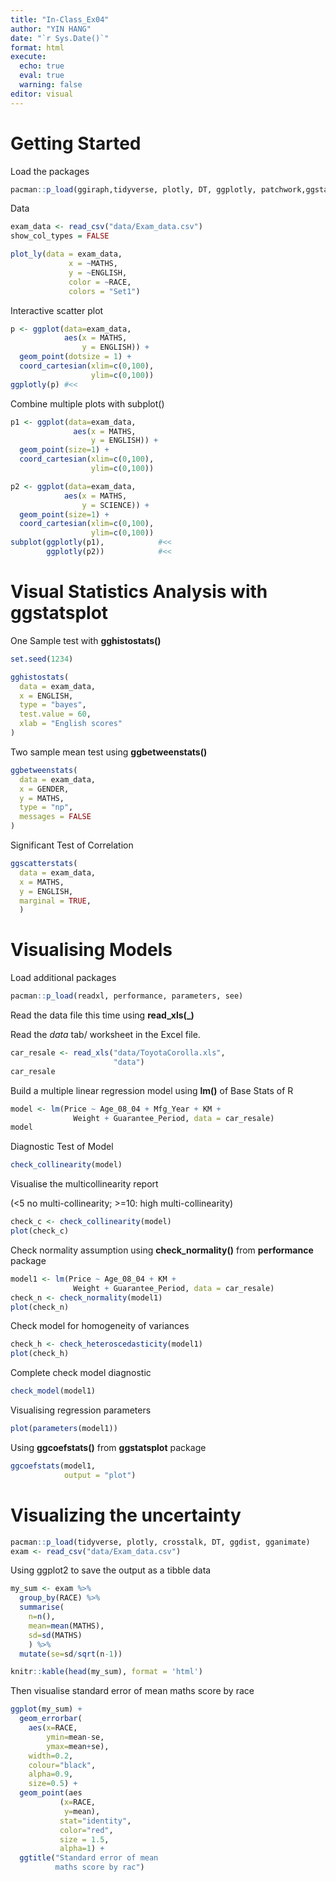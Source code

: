```yaml
---
title: "In-Class_Ex04"
author: "YIN HANG"
date: "`r Sys.Date()`"
format: html
execute: 
  echo: true
  eval: true
  warning: false
editor: visual
---
```


# Getting Started 

Load the packages

```r
pacman::p_load(ggiraph,tidyverse, plotly, DT, ggplotly, patchwork,ggstatsplot, ggside)
```

Data

```r
exam_data <- read_csv("data/Exam_data.csv")
show_col_types = FALSE
```

```r
plot_ly(data = exam_data, 
             x = ~MATHS, 
             y = ~ENGLISH,
             color = ~RACE, 
             colors = "Set1")
```

Interactive scatter plot

```r
p <- ggplot(data=exam_data, 
            aes(x = MATHS,
                y = ENGLISH)) +
  geom_point(dotsize = 1) +
  coord_cartesian(xlim=c(0,100),
                  ylim=c(0,100))
ggplotly(p) #<<
```

Combine multiple plots with subplot()

```r
p1 <- ggplot(data=exam_data, 
              aes(x = MATHS,
                  y = ENGLISH)) +
  geom_point(size=1) +
  coord_cartesian(xlim=c(0,100),
                  ylim=c(0,100))

p2 <- ggplot(data=exam_data, 
            aes(x = MATHS,
                y = SCIENCE)) +
  geom_point(size=1) +
  coord_cartesian(xlim=c(0,100),
                  ylim=c(0,100))
subplot(ggplotly(p1),            #<<
        ggplotly(p2))            #<<
```

# Visual Statistics Analysis with ggstatsplot

One Sample test with **gghistostats()**

```r
set.seed(1234)

gghistostats(
  data = exam_data,
  x = ENGLISH,
  type = "bayes",
  test.value = 60,
  xlab = "English scores"
)
```

Two sample mean test using **ggbetweenstats()**

```r
ggbetweenstats(
  data = exam_data,
  x = GENDER, 
  y = MATHS,
  type = "np",
  messages = FALSE
)
```

Significant Test of Correlation

```r
ggscatterstats(
  data = exam_data,
  x = MATHS,
  y = ENGLISH,
  marginal = TRUE,
  )
```

# Visualising Models

Load additional packages

```r
pacman::p_load(readxl, performance, parameters, see)
```

Read the data file this time using **read_xls(\_)**

Read the *data* tab/ worksheet in the Excel file.

```r
car_resale <- read_xls("data/ToyotaCorolla.xls", 
                       "data")
car_resale
```

Build a multiple linear regression model using **lm()** of Base Stats of R

```r
model <- lm(Price ~ Age_08_04 + Mfg_Year + KM + 
              Weight + Guarantee_Period, data = car_resale)
model
```

Diagnostic Test of Model

```r
check_collinearity(model)
```

Visualise the multicollinearity report

(\<5 no multi-collinearity; \>=10: high multi-collinearity)

```r
check_c <- check_collinearity(model)
plot(check_c)
```

Check normality assumption using **check_normality()** from **performance** package

```r
model1 <- lm(Price ~ Age_08_04 + KM + 
              Weight + Guarantee_Period, data = car_resale)
check_n <- check_normality(model1)
plot(check_n)
```

Check model for homogeneity of variances

```r
check_h <- check_heteroscedasticity(model1)
plot(check_h)
```

Complete check model diagnostic

```r
check_model(model1)
```

Visualising regression parameters

```r
plot(parameters(model1))
```

Using **ggcoefstats()** from **ggstatsplot** package

```r
ggcoefstats(model1, 
            output = "plot")
```

# Visualizing the uncertainty

```r
pacman::p_load(tidyverse, plotly, crosstalk, DT, ggdist, gganimate)
exam <- read_csv("data/Exam_data.csv")
```

Using ggplot2 to save the output as a tibble data

```r
my_sum <- exam %>%
  group_by(RACE) %>%
  summarise(
    n=n(),
    mean=mean(MATHS),
    sd=sd(MATHS)
    ) %>%
  mutate(se=sd/sqrt(n-1))
```

```r
knitr::kable(head(my_sum), format = 'html')
```

Then visualise standard error of mean maths score by race

```r
ggplot(my_sum) +
  geom_errorbar(
    aes(x=RACE, 
        ymin=mean-se, 
        ymax=mean+se), 
    width=0.2, 
    colour="black", 
    alpha=0.9, 
    size=0.5) +
  geom_point(aes
           (x=RACE, 
            y=mean), 
           stat="identity", 
           color="red",
           size = 1.5,
           alpha=1) +
  ggtitle("Standard error of mean 
          maths score by rac")
```
